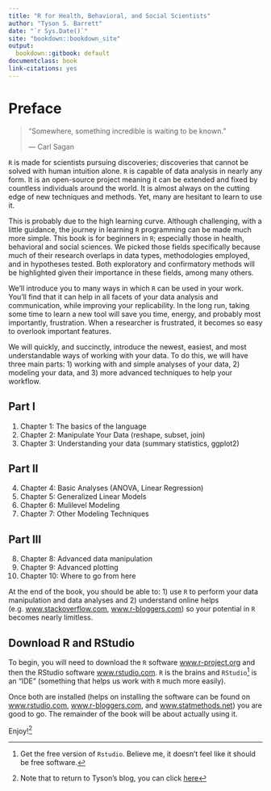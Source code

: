 ```yaml
---
title: "R for Health, Behavioral, and Social Scientists"
author: "Tyson S. Barrett"
date: "`r Sys.Date()`"
site: "bookdown::bookdown_site"
output:
  bookdown::gitbook: default
documentclass: book
link-citations: yes
---
```


# Preface {-}

> "Somewhere, something incredible is waiting to be known."
>
> --- Carl Sagan

`R` is made for scientists pursuing discoveries; discoveries that cannot be solved with human intuition alone. `R` is capable of data analysis in nearly any form. It is an open-source project meaning it can be extended and fixed by countless individuals around the world. It is almost always on the cutting edge of new techniques and methods. Yet, many are hesitant to learn to use it.

This is probably due to the high learning curve. Although challenging, with a little guidance, the journey in learning `R` programming can be made much more simple. This book is for beginners in `R`; especially those in health, behavioral and social sciences. We picked those fields specifically because much of their research overlaps in data types, methodologies employed, and in hypotheses tested. Both exploratory and confirmatory methods will be highlighted given their importance in these fields, among many others.

We'll introduce you to many ways in which `R` can be used in your work. You'll find that it can help in all facets of your data analysis and communication, while improving your replicability. In the long run, taking some time to learn a new tool will save you time, energy, and probably most importantly, frustration. When a researcher is frustrated, it becomes so easy to overlook important features.

We will quickly, and succinctly, introduce the newest, easiest, and most understandable ways of working with your data. To do this, we will have three main parts: 1) working with and simple analyses of your data, 2) modeling your data, and 3) more advanced techniques to help your workflow.

## Part I {-}

1. Chapter 1: The basics of the language
2. Chapter 2: Manipulate Your Data (reshape, subset, join)
3. Chapter 3: Understanding your data (summary statistics, ggplot2)

## Part II {-}

4. Chapter 4: Basic Analyses (ANOVA, Linear Regression)
5. Chapter 5: Generalized Linear Models
6. Chapter 6: Mulilevel Modeling
7. Chapter 7: Other Modeling Techniques

## Part III {-}

8. Chapter 8: Advanced data manipulation
9. Chapter 9: Advanced plotting
10. Chapter 10: Where to go from here

At the end of the book, you should be able to: 1) use `R` to perform your data manipulation and data analyses and 2) understand online helps (e.g. [www.stackoverflow.com](www.stackoverflow.com), [www.r-bloggers.com](www.r-bloggers.com)) so your potential in `R` becomes nearly limitless.


## Download R and RStudio {-}

To begin, you will need to download the `R` software [www.r-project.org](https://www.r-project.org/) and then the RStudio software [www.rstudio.com](https://www.rstudio.com/). `R` is the brains and `RStudio`[^free] is an "IDE" (something that helps us work with `R` much more easily). 

Once both are installed (helps on installing the software can be found on [www.rstudio.com](https://www.rstudio.com/), [www.r-bloggers.com](www.r-bloggers.com), and [www.statmethods.net](www.statmethods.net)) you are good to go. The remainder of the book will be about actually using it.

Enjoy![^return]


[^free]: Get the free version of `Rstudio`. Believe me, it doesn't feel like it should be free software. 

[^return]: Note that to return to Tyson's blog, you can click [here][blog]

[blog]: https://tysonstanley.github.io



